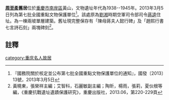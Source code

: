 {{msg:重慶市文物保護單位
|名稱 = [[重慶黃山抗戰舊址群|重慶黃山抗戰舊址群]]--周至柔舊居
|編號 = 1876
|圖片 = 
|級別 = 107
|分類 = 
|時代 = 1938～1946年
|地点 = [[重慶市|重慶市]][[南岸區|南岸區]]
|坐標 =
|登錄 = 2013年3月5日
}}
'''[[周至柔|周至柔]]舊居'''位於[[重慶市|重慶市]][[南岸區|南岸區]]黃山，文物遺址年代為1938--1945年。2013年3月5日列為第七批全國重點文物保護單位<ref>『國務院關於核定並公布第七批全國重點文物保護單位的通知』，國發〔2013〕13號，2013年3月5日</ref>。該處原為[[劉湘|劉湘]]時期空軍司令部司令[[蔣逵|蔣逵]]住址。為一棟兩坡單層建築。舊址現完整保存有「陳母蔣夫人懿行碑」及「趙熙行書七言詩石刻」兩塊碑刻<ref>黃曉東，張榮祥主編；艾智科，石麗敏副主編；陶昕，楊雨，張莉，夏伙根等編，《重慶抗戰遺址遺蹟保護研究》，重慶出版社，2013.06，第220-229頁</ref>。

== 註釋 ==
{{reflist}}

{{重庆全国重点文物保护单位}}
[[category:重庆名人故居|category:重庆名人故居]]